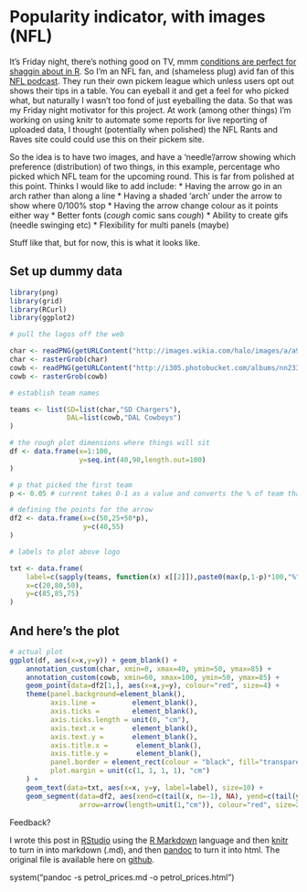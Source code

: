 Popularity indicator, with images (NFL)
========================================================

It's Friday night, there's nothing good on TV, mmm [conditions are perfect for shaggin about in R](http://www.youtube.com/watch?v=AqZcYPEszN8). So I'm an NFL fan, and (shameless plug) avid fan of this [NFL podcast](http://www.nflrandr.com/). They run their own pickem league which unless users opt out shows their tips in a table. You can eyeball it and get a feel for who picked what, but naturally I wasn't too fond of just eyeballing the data. So that was my Friday night motivator for this project. At work (among other things) I'm working on using knitr to automate some reports for live reporting of uploaded data, I thought (potentially when polished) the NFL Rants and Raves site could could use this on their pickem site.

<!-- more -->

So the idea is to have two images, and have a 'needle'/arrow showing which preference (distribution) of two things, in this example, percentage who picked which NFL team for the upcoming round. This is far from polished at this point. Thinks I would like to add include:
* Having the arrow go in an arch rather than along a line
* Having a shaded 'arch' under the arrow to show where 0/100% stop
* Having the arrow change colour as it points either way
* Better fonts (*cough* comic sans *cough*)
* Ability to create gifs (needle swinging etc)
* Flexibility for multi panels (maybe)

Stuff like that, but for now, this is what it looks like.

## Set up dummy data
```r
library(png)
library(grid)
library(RCurl)
library(ggplot2)

# pull the logos off the web

char <- readPNG(getURLContent("http://images.wikia.com/halo/images/a/a9/Chargers.png"), TRUE)
char <- rasterGrob(char)
cowb <- readPNG(getURLContent("http://i305.photobucket.com/albums/nn233/13FREAKS/Cowboys.png"), TRUE)
cowb <- rasterGrob(cowb)

# establish team names

teams <- list(SD=list(char,"SD Chargers"),
              DAL=list(cowb,"DAL Cowboys")
)

# the rough plot dimensions where things will sit
df <- data.frame(x=1:100,
                 y=seq.int(40,90,length.out=100)
)

# p that picked the first team
p <- 0.05 # current takes 0-1 as a value and converts the % of team that 'won' (aka always shows as >=50%)

# defining the points for the arrow
df2 <- data.frame(x=c(50,25+50*p), 
                  y=c(40,55)
)

# labels to plot above logo

txt <- data.frame(
    label=c(sapply(teams, function(x) x[[2]]),paste0(max(p,1-p)*100,"%")),
    x=c(20,80,50),
    y=c(85,85,75)
)
```

## And here's the plot
```r
# actual plot
ggplot(df, aes(x=x,y=y)) + geom_blank() + 
    annotation_custom(char, xmin=0, xmax=40, ymin=50, ymax=85) + 
    annotation_custom(cowb, xmin=60, xmax=100, ymin=50, ymax=85) +
    geom_point(data=df2[1,], aes(x=x,y=y), colour="red", size=4) +
    theme(panel.background=element_blank(),
          axis.line =         element_blank(),
          axis.ticks =        element_blank(),
          axis.ticks.length = unit(0, "cm"),
          axis.text.x =       element_blank(),
          axis.text.y =       element_blank(),
          axis.title.x =       element_blank(),
          axis.title.y =       element_blank(),
          panel.border = element_rect(colour = "black", fill="transparent", size = 1),
          plot.margin = unit(c(1, 1, 1, 1), "cm")
    ) +
    geom_text(data=txt, aes(x=x, y=y, label=label), size=10) +
    geom_segment(data=df2, aes(xend=c(tail(x, n=-1), NA), yend=c(tail(y, n=-1), NA)),
                 arrow=arrow(length=unit(1,"cm")), colour="red", size=2)
```

Feedback?

I wrote this post in [RStudio](http://rstudio.org/download/) using the [R Markdown](http://www.rstudio.org/docs/authoring/using_markdown) language and then [knitr](http://yihui.name/knitr/) to turn in into markdown (.md), and then [pandoc](http://johnmacfarlane.net/pandoc/) to turn it into html. The original file is available here on [github](https://github.com/nzcoops/blog_code/blob/master/ggplot_post_text_example.Rmd).

system("pandoc -s petrol_prices.md -o petrol_prices.html")
